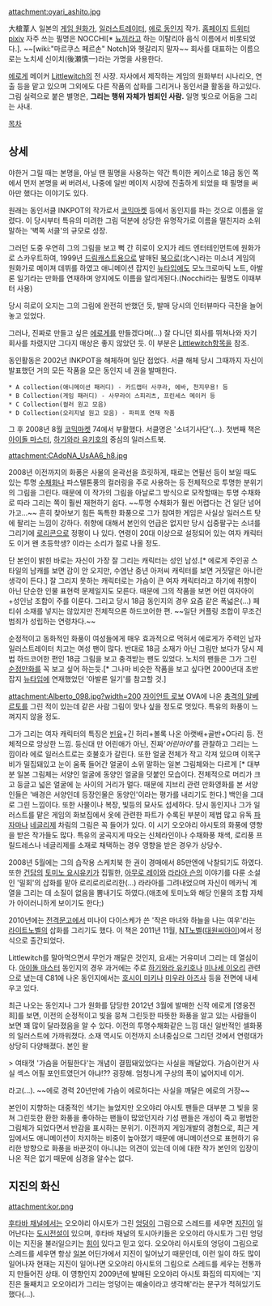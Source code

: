 attachment:oyari_ashito.jpg

大槍葦人
일본의 [[게임 원화가]], [[일러스트레이터]], [[에로 동인지]] 작가. [http://oyariashito.net/ 홈페이지] [https://twitter.com/oyari 트위터] [http://www.pixiv.net/member.php?id=13135 pixiv]
자주 쓰는 필명은 NOCCHI[* [[뇨끼]]라고 하는 이탈리아 음식 이름에서 비롯되었다.]. ~~[wiki:"마르쿠스 페르손" Notch]와 헷갈리지 말자~~ 회사를 대표하는 이름으로는 노치세 신이치(後瀬慎一)라는 가명을 사용한다.

[[에로게]] 메이커 [[Littlewitch]]의 전 사장. 자사에서 제작하는 게임의 원화부터 시나리오, 연출 등을 맡고 있으며 그외에도 다른 작품의 삽화를 그리거나 동인서클 활동을 하고있다.
그림 실력으로 붙은 별명은, '''그리는 행위 자체가 범죄인 사람.''' 일명 빛으로 어둠을 그리는 사내.

[[목차]]
== 상세 ==
야한거 그릴 때는 본명을, 아닐 땐 필명을 사용하는 약간 특이한 케이스로 18금 동인 쪽에서 먼저 본명을 써 버려서, 나중에 일반 메이저 시장에 진출하게 되었을 때 필명을 써아만 했다는 이야기도 있다.

원래는 동인서클 INKPOT의 작가로서 [[코믹마켓]] 등에서 동인지를 파는 것으로 이름을 알렸다. 이 당시부터 특유의 미려한 그림 덕분에 상당한 유명작가로 이름을 떨친지라 소위 말하는 '벽쪽 서클'의 규모로 성장.

그러던 도중 우연히 그의 그림을 보고 뻑 간 히로이 오지가 레드 엔터테인먼트에 원화가로 스카우트하여, 1999년 [[드림캐스트]]용으로 발매된 [[북으로]](北へ)라는 미소녀 게임의 원화가로 메이져 데뷔를 하였고 애니메이션 잡지인 [[뉴타입]]에도 모노크로마틱 노트, 아발론 일기라는 만화를 연재하며 양지에도 이름을 알리게된다.(Nocchi라는 필명도 이때부터 사용)

당시 히로이 오지는 그의 그림에 완전히 반했던 듯, 발매 당시의 인터뷰마다 극찬을 늘어놓고 있었다.

그러나, 진짜로 만들고 싶은 [[에로게]]를 만들겠다며(...) 잘 다니던 회사를 뛰쳐나와 자기 회사를 차렸지만 그다지 매상은 좋지 않았던 듯. 이 부분은 [[Littlewitch]]항목을 참조.

동인활동은 2002년 INKPOT을 해체하며 일단 접었다. 서클 해체 당시 그때까지 자신이 발표했던 거의 모든 작품을 모은 동인지 네 권을 발매한다.
 * A collection(애니메이션 패러디) - 카드캡터 사쿠라, 에바, 천지무용! 등
 * B Collection(게임 패러디) - 사무라이 스피리츠, 프린세스 메이커 등
 * C Collection(컬러 원고 모음)
 * D Collection(오리지널 원고 모음) - 파피포 연재 작품

그 후 2008년 8월 [[코믹마켓]] 74에서 부활했다. 서클명은 '소녀기사단'(…). 첫번째 책은 [[아이돌 마스터]], [[하기와라 유키호]]의 중심의 일러스트북.

attachment:CAdqNA_UsAA6_h8.jpg

2008년 이전까지의 화풍은 사물의 윤곽선을 흐릿하게, 때로는 연필선 등이 보일 때도 있는 투명 [[수채화]]나 파스텔톤풍의 컬러링을 주로 사용하는 등 전체적으로 투명한 분위기의 그림을 그린다. 때문에 이 작가의 그림을 아날로그 방식으로 모작할때는 투명 수채화로 따라 그리는 쪽이 훨씬 재현하기 쉽다. ~~투명 수채화가 훨씬 어렵다는 건 일단 넘어가고...~~ 흔히 찾아보기 힘든 독특한 화풍으로 그가 참여한 게임은 사실상 일러스트 탓에 팔리는 느낌이 강하다. 취향에 대해서 본인의 언급은 없지만 당시 십중팔구는 소녀를 그리기에 [[로리콘]]으로 정평이 나 있다. 연령이 20대 이상으로 설정되어 있는 여자 캐릭터도 이거 왠 초등학생? 이라는 소리가 절로 나올 정도.

단 본인이 밝힌 바로는 자신이 가장 잘 그리는 캐릭터는 성인 남성.[* 에로게 주인공 스타일의 남캐를 보면 감이 안 오지만, 수염난 중년 아저씨 캐릭터를 보면 거짓말은 아니란 생각이 든다.] 잘 그리지 못하는 캐릭터로는 가슴이 큰 여자 캐릭터라고 하기에 취향이 아닌 단순한 인물 표현력 문제일지도 모른다. 때문에 그의 작품을 보면 어린 여자아이+성인남 조합이 주를 이룬다. 그리고 당시 18금 동인지의 경우 요즘 같은 폭넓은(...) 페티쉬 소재를 넣지는 않았지만 전체적으론 하드코어한 편. ~~일단 커플링 조합이 무조건 범죄가 성립하는 연령차다.~~

순정적이고 동화적인 화풍이 여성들에게 매우 효과적으로 먹혀서 에로게가 주력인 남자 일러스트레이터 치고는 여성 팬이 많다. 반대로 18금 소재가 아닌 그림만 보다가 당시 제법 하드코어한 편인 18금 그림을 보고 충격받는 팬도 있었다. 노치의 팬들은 그가 그린 [[순정만화]]를 꼭 보고 싶어 하는듯.[* 그나마 비슷한 작품을 보고 싶다면 2000년대 초반 잡지 [[뉴타입]]에 연재했었던 '아발론 일기'를 참고할 것.]

attachment:Alberto_098.jpg?width=200
[[자이언트 로보]] OVA에 나온 [[충격의 알베르토]]를 그린 적이 있는데 같은 사람 그림이 맞나 싶을 정도로 멋있다. 특유의 화풍이 느껴지지 않을 정도.

그가 그리는 여자 캐릭터의 특징은 [[빈유]]+긴 허리+볼록 나온 아랫배+골반+O다리 등. 전체적으로 앙상한 느낌. 등신대 만 어린애가 아닌, 진짜'' '어린아이'''를 관찰하고 그리는 느낌이라 에로 일러스트로는 호불호가 갈린다. 또한 얼굴 전체가 작고 각져 있으며 이목구비가 밀집돼있고 눈이 움푹 들어간 얼굴이 소위 말하는 일본 그림체와는 다르게 [* 대부분 일본 그림체는 서양인 얼굴에 동양인 얼굴을 덧붙인 모습이다. 전체적으로 머리가 크고 둥글고 넓은 얼굴에 눈 사이의 거리가 멀다. 때문에 지브리 관련 만화영화를 본 서양인들은 '배경은 서양인데 등장인물은 동양인'이라는 평가를 내리기도 한다.] 백인을 그대로 그린 느낌이다. 또한 사물이나 복장, 빛등의 묘사도 섬세하다. 당시 동인지나 그가 일러스트를 맡은 게임의 화보집에서 옷에 관련한 파트가 수록된 부분이 제법 많고 유독 [[파자마]]나 [[네글리제]] 차림의 그림은 꼭 들어가 있다. 이 시기 오오야리 야시토의 화풍에 영향을 받은 작가들도 많다. 특유의 굴곡지게 따오는 신체라인이나 수채화풍 채색, 로리풍 프릴드레스나 네글리제를 소재로 채택하는 경우 영향을 받은 경우가 상당수.

2008년 5월에는 그의 습작용 스케치북 한 권이 경매에서 85만엔에 낙찰되기도 하였다.
또한 [[건담]]의 [[토미노 요시유키]]가 집필한, [[아무로 레이]]와 [[라라아 슨]]의 이야기를 다룬 소설인 '밀회'의 삽화를 맡아 로리로리로리한(...) 라라아를 그려내었으며 자신이 메카닉 계열을 그리는 데 소질이 없음을 뽐내기도 하였다.(애초에 토미노와 해당 인물의 조합 자체가 아이러니하게 보이기도 한다;)

2010년에는 [[전격문고]]에서 미나이 다이스케가 쓴 '작은 마녀와 하늘을 나는 여우'라는 [[라이트노벨]]의 삽화를 그리기도 했다. 이 책은 2011년 11월, [[NT노벨]]([[대원씨아이]])에서 정식으로 출간되었다.

Littlewitch를 말아먹으면서 무언가 깨달은 것인지, 요새는 거유미녀 그리는 데 열심이다. [[아이돌 마스터]] 동인지의 경우 과거에는 주로 [[하기와라 유키호]]나 [[미나세 이오리]] 관련으로 냈는데 C81에 나온 동인지에서는 [[호시이 미키]]나 [[미우라 아즈사]] 등을 전면에 내세우고 있다.

최근 나오는 동인지나 그가 원화를 담당한 2012년 3월에 발매한 신작 에로게 [영웅전희]를 보면, 이전의 순정적이고  빛을 뭉쳐 그린듯한 따뜻한 화풍을 알고 있는 사람들이 보면 꽤 많이 달라졌음을 알 수 있다. 이전의 투명수채화같은 느낌 대신 일반적인 셀화풍의 일러스트에 가까워졌다. 소재 역시도 이전까지 소녀중심으로 그리던 것에서 연령대가 상당히 다양해졌다. 본인 왈

> 여태껏 '가슴을 어필한다'는 개념이 결핍돼있었다는 사실을 깨달았다. 가슴이란거 사실 섹스 어필 포인트였던거 아냐!?? 굉장해. 엄청나게 구상의 폭이 넓어지네 이거.

라고(…). ~~에로 경력 20년만에 가슴이 에로하다는 사실을 깨달은 에로의 거장~~

본인이 지향하는 대중적인 색기는 늘었지만 오오야리 야시토 팬들은 대부분 그 빛을 뭉쳐 그린듯한 환한 화풍을 좋아하는 팬들이 많았던지라 기성 팬들은 개성이 죽고 평범한 그림체가 되었다면서 반감을 표시하는 분위기. 이전까지 게임개발의 경험으로, 최근 게임에서도 애니메이션이 차지하는 비중이 높아졌기 때문에 애니메이션으로 표현하기 유리한 방향으로 화풍을 바꾼것이 아니냐는 의견이 있는데 이에 대한 작가 본인의 입장이 나온 적은 없기 때문에 심경을 알수는 없다.

== 지진의 화신 ==
attachment:kor.png

[[후타바 채널]]에서는 오오야리 아시토가 그린 [[엉덩이]] 그림으로 스레드를 세우면 [[지진]]이 일어난다는 [[도시전설]]이 있으며, 후타바 채널의 토시아키들은 오오야리 아시토가 그린 엉덩이는 지진을 불러일으키는 [[힘]]이 있다고 믿고 있다.
오오야리 아시토의 엉덩이 그림으로 스레드를 세우면 항상 [[일본]] 어딘가에서 지진이 일어났기 때문인데, 이런 일이 하도 많이 일어나자 현재는 지진이 일어나면 오오야리 아시토의 그림으로 스레드를 세우는 전통까지 만들어진 상태. 이 영향인지 2009년에 발매된 오오야리 아시토 화집의 띠지에는 '지진은 둘째치고 오오야리가 그리는 엉덩이는 예술이라고 생각해'라는 문구가 적혀있기도 했다(…).

